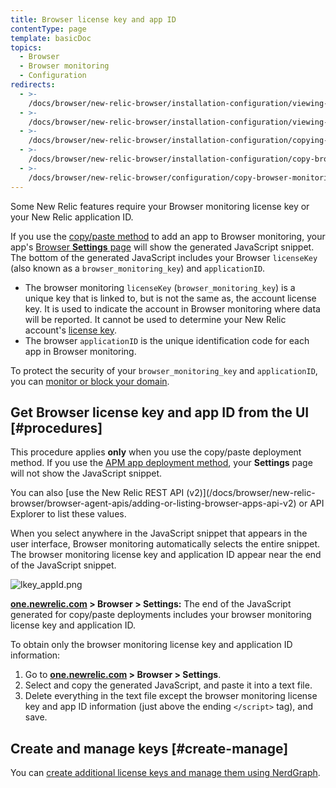 ```yaml
---
title: Browser license key and app ID
contentType: page
template: basicDoc
topics:
  - Browser
  - Browser monitoring
  - Configuration
redirects:
  - >-
    /docs/browser/new-relic-browser/installation-configuration/viewing-your-browsers-license-key-app-id/
  - >-
    /docs/browser/new-relic-browser/installation-configuration/viewing-your-browser-apps-license-key-app-id/
  - >-
    /docs/browser/new-relic-browser/installation-configuration/copying-your-browser-monitoring-license-key-app-id/
  - >-
    /docs/browser/new-relic-browser/installation-configuration/copy-browser-monitoring-license-key-app-id/
  - >-
    /docs/browser/new-relic-browser/configuration/copy-browser-monitoring-license-key-app-id/
---
```


Some New Relic features require your Browser monitoring license key or your New Relic application ID.

If you use the [copy/paste method](/docs/browser/new-relic-browser/installation-configuration/adding-apps-new-relic-browser#copy-paste-app) to add an app to Browser monitoring, your app's [Browser **Settings** page](/docs/browser/new-relic-browser/installation-configuration/browser-settings-ui-options-browser-monitoring) will show the generated JavaScript snippet. The bottom of the generated JavaScript includes your Browser `licenseKey` (also known as a `browser_monitoring_key`) and `applicationID`.

* The browser monitoring `licenseKey` (`browser_monitoring_key`) is a unique key that is linked to, but is not the same as, the account license key. It is used to indicate the account in Browser monitoring where data will be reported. It cannot be used to determine your New Relic account's [license key](/docs/accounts-partnerships/accounts/account-setup/license-key).
* The browser `applicationID` is the unique identification code for each app in Browser monitoring.

To protect the security of your `browser_monitoring_key` and `applicationID`, you can [monitor or block your domain](/docs/browser/new-relic-browser/installation-configuration/monitor-or-block-specific-domains).

## Get Browser license key and app ID from the UI [#procedures]

This procedure applies **only** when you use the copy/paste deployment method. If you use the [APM app deployment method](/docs/browser/new-relic-browser/installation-configuration/adding-apps-new-relic-browser), your **Settings** page will not show the JavaScript snippet.

<Callout variant="tip">
  You can also [use the New Relic REST API (v2)](/docs/browser/new-relic-browser/browser-agent-apis/adding-or-listing-browser-apps-api-v2) or API Explorer to list these values.
</Callout>

When you select anywhere in the JavaScript snippet that appears in the user interface, Browser monitoring automatically selects the entire snippet. The browser monitoring license key and application ID appear near the end of the JavaScript snippet.

![lkey_appId.png](./images/lkey_appId.png "lkey_appId.png")

**[one.newrelic.com](https://one.newrelic.com) > Browser > Settings:** The end of the JavaScript generated for copy/paste deployments includes your browser monitoring license key and application ID.

To obtain only the browser monitoring license key and application ID information:

1. Go to **[one.newrelic.com](https://one.newrelic.com) > Browser > Settings**.
2. Select and copy the generated JavaScript, and paste it into a text file.
3. Delete everything in the text file except the browser monitoring license key and app ID information (just above the ending `</script>` tag), and save.

## Create and manage keys [#create-manage]

You can [create additional license keys and manage them using NerdGraph](https://docs.newrelic.com/docs/apis/nerdgraph/examples/use-nerdgraph-manage-license-keys-personal-api-keys).
